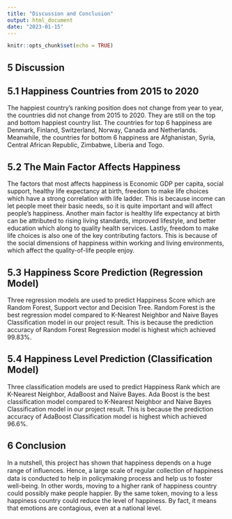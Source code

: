 ---
title: "Discussion and Conclusion"
output: html_document
date: "2023-01-15"
---

```{r setup, include=FALSE}
knitr::opts_chunk$set(echo = TRUE)
```

## 5 Discussion

## 5.1 Happiness Countries from 2015 to 2020
The happiest country’s ranking position does not change from year to year, the countries did not change from 2015 to 2020. They are still on the top and bottom happiest country list. The countries for top 6 happiness are Denmark, Finland, Switzerland, Norway, Canada and Netherlands. Meanwhile, the countries for bottom 6 happiness are Afghanistan, Syria, Central African Republic, Zimbabwe, Liberia and Togo.

## 5.2 The Main Factor Affects Happiness
The factors that most affects happiness is Economic GDP per capita, social support, healthy life expectancy at birth, freedom to make life choices which have a strong correlation with life ladder. This is because income can let people meet their basic needs, so it is quite important and will affect people’s happiness.  Another main factor is healthy life expectancy at birth can be attributed to rising living standards, improved lifestyle, and better education which along to quality health services. Lastly, freedom to make life choices is also one of the key contributing factors.  This is because of the social dimensions of happiness within working and living environments, which affect the quality-of-life people enjoy. 

## 5.3 Happiness Score Prediction (Regression Model)
Three regression models are used to predict Happiness Score which are Random Forest, Support vector and Decision Tree. Random Forest is the best regression model compared to K-Nearest Neighbor and Naive Bayes Classification model in our project result. This is because the prediction accuracy of Random Forest Regression model is highest which achieved 99.83%.

## 5.4 Happiness Level Prediction (Classification Model)
Three classification models are used to predict Happiness Rank which are K-Nearest Neighbor, AdaBoost and Naïve Bayes. Ada Boost is the best classification model compared to K-Nearest Neighbor and Naive Bayes Classification model in our project result. This is because the prediction accuracy of AdaBoost Classification model is highest which achieved 96.6%.

## 6 Conclusion
In a nutshell, this project has shown that happiness depends on a huge range of inﬂuences. Hence, a large scale of regular collection of happiness data is conducted to help in policymaking process and help us to foster well-being. In other words, moving to a higher rank of happiness country could possibly make people happier. By the same token, moving to a less happiness country could reduce the level of happiness. By fact, it means that emotions are contagious, even at a national level.


